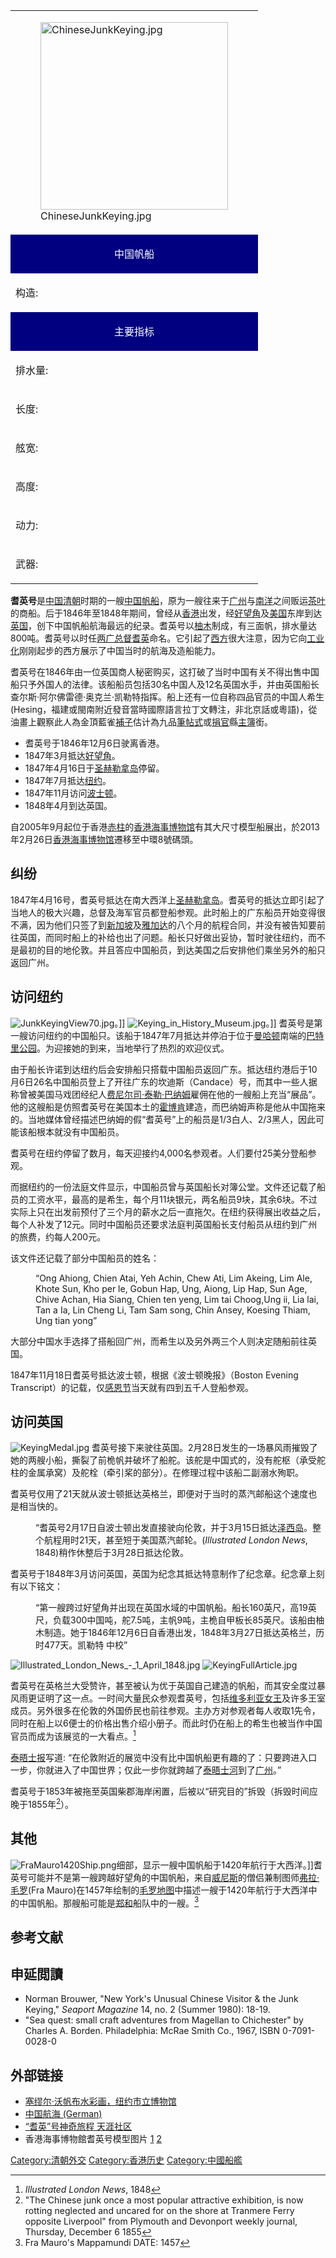 {| border="1" align="right" cellpadding="2" cellspacing="0" width="300" style="margin-left:5px"
|colspan="2"|[[File:ChineseJunkKeying.jpg|300px]]
|-
!colspan="2" align ="center" style="color: white; height: 30px; background: navy no-repeat scroll top left;"|中国帆船
!align ="center" style="color: white; height: 30px; background: navy no-repeat scroll top left;"|
|-
|构造:
|[[柚木|柚木]]
|-
!colspan="2" align="center" style="color: white; height: 30px; background: navy  no-repeat scroll top left;"|主要指标
|-
|排水量:
|800吨
|-
|长度:
|45米               
|-
|舷宽:
|10.7米                
|-
|高度:
|5.8米            
|-
|动力:
|三桅帆
|-
|武器:
|20门火炮
|}

'''耆英号'''是[[中国|中国]][[清朝|清朝]]时期的一艘[[中国帆船|中国帆船]]，原为一艘往来于[[广州|广州]]与[[南洋|南洋]]之间贩运[[茶叶|茶叶]]的商船。后于1846年至1848年期间，曾经从[[香港|香港]]出发，经[[好望角|好望角]]及[[美国|美国]]东岸到达[[英国|英国]]，创下中国帆船航海最远的纪录。耆英号以[[柚木|柚木]]制成，有三面帆，排水量达800吨。耆英号以时任[[两广总督|两广总督]][[耆英|耆英]]命名。它引起了[[西方|西方]]很大注意，因为它向[[工业化|工业化]]刚刚起步的西方展示了中国当时的航海及造船能力。

耆英号在1846年由一位英国商人秘密购买，这打破了当时中国有关不得出售中国船只予外国人的法律。该船船员包括30名中国人及12名英国水手，并由英国船长查尔斯·阿尔佛雷德·奥克兰·凯勒特指挥。船上还有一位自称四品官员的中国人希生(Hesing，福建或閩南附近發音當時國際語言拉丁文轉注，非北京話或粵語)，從油畫上觀察此人為金頂藍雀[[補子|補子]]估计為九品[[筆帖式|筆帖式]]或[[捐納|捐官]]縣[[主簿|主簿]]銜。

* 耆英号于1846年12月6日驶离香港。
* 1847年3月抵达[[好望角|好望角]]。
* 1847年4月16日于[[圣赫勒拿岛|圣赫勒拿岛]]停留。
* 1847年7月抵达[[纽约|纽约]]。 
* 1847年11月访问[[波士顿|波士顿]]。 
* 1848年4月到达英国。

自2005年9月起位于香港[[赤柱|赤柱]]的[[香港海事博物馆|香港海事博物馆]]有其大尺寸模型船展出，於2013年2月26日[[香港海事博物馆|香港海事博物馆]]遷移至中環8號碼頭。

== 纠纷 ==
1847年4月16号，耆英号抵达在南大西洋上[[圣赫勒拿岛|圣赫勒拿岛]]。耆英号的抵达立即引起了当地人的极大兴趣，总督及海军官员都登船参观。此时船上的广东船员开始变得很不满，因为他们只签了到[[新加坡|新加坡]]及[[雅加达|雅加达]]的八个月的航程合同，并没有被告知要前往英国，而同时船上的补给也出了问题。船长只好做出妥协，暂时驶往纽约，而不是最初的目的地伦敦。并且答应中国船员，到达美国之后安排他们乘坐另外的船只返回广州。

== 访问纽约 ==
[[File:JunkKeyingView70.jpg|thumb]]。]]
[[File:Keying_in_History_Museum.jpg|thumb]]。]]
耆英号是第一艘访问纽约的中国船只。该船于1847年7月抵达并停泊于位于[[曼哈顿|曼哈顿]]南端的[[巴特里公园|巴特里公园]]。为迎接她的到来，当地举行了热烈的欢迎仪式。

由于船长许诺到达纽约后会安排船只搭载中国船员返回广东。抵达纽约港后于10月6日26名中国船员登上了开往广东的坎迪斯（Candace）号，而其中一些人据称曾被美国马戏团经纪人[[费尼尔司·泰勒·巴纳姆|费尼尔司·泰勒·巴纳姆]]雇佣在他的一艘船上充当“展品”。他的这艘船是仿照耆英号在美国本土的[[霍博肯_(新泽西州)|霍博肯]]建造，而巴纳姆声称是他从中国拖来的。当地媒体曾经描述巴纳姆的假“耆英号”上的船员是1/3白人、2/3黑人，因此可能该船根本就没有中国船员。

耆英号在纽约停留了数月，每天迎接约4,000名参观者。人们要付25美分登船参观。

而据纽约的一份法庭文件显示，中国船员曾与英国船长对簿公堂。文件还记载了船员的工资水平，最高的是希生，每个月11块银元，两名船员9块，其余6块。不过实际上只在出发前预付了三个月的薪水之后一直拖欠。在纽约获得展出收益之后，每个人补发了12元。同时中国船员还要求法庭判英国船长支付船员从纽约到广州的旅费，约每人200元。

该文件还记载了部分中国船员的姓名：
:“Ong Ahiong, Chien Atai, Yeh Achin, Chew Ati, Lim Akeing, Lim Ale, Khote Sun, Kho per le, Gobun Hap, Ung, Aiong, Lip Hap, Sun Age, Chive Achan, Hia Siang, Chien ten yeng, Lim tai Choog,Ung ii, Lia lai, Tan a Ia, Lin Cheng Li, Tam Sam song, Chin Ansey, Koesing Thiam, Ung tian yong”

大部分中国水手选择了搭船回广州，而希生以及另外两三个人则决定随船前往英国。

1847年11月18日耆英号抵达波士顿，根据《波士顿晚报》（Boston Evening Transcript）的记载，仅[[感恩节|感恩节]]当天就有四到五千人登船参观。

== 访问英国 ==
[[File:KeyingMedal.jpg|thumb]]
耆英号接下来驶往英国。2月28日发生的一场暴风雨摧毁了她的两艘小船，撕裂了前桅帆并破坏了船舵。该舵是中国式的，没有舵枢（承受舵柱的金属承窝）及舵栓（牵引桨的部分）。在修理过程中该船二副溺水殉职。

耆英号仅用了21天就从波士顿抵达英格兰，即便对于当时的蒸汽邮船这个速度也是相当快的。
:“耆英号2月17日自波士顿出发直接驶向伦敦，并于3月15日抵达[[泽西岛|泽西岛]]。整个航程用时21天，甚至短于美国蒸汽邮轮。(''Illustrated London News'', 1848)稍作休整后于3月28日抵达伦敦。

耆英号于1848年3月访问英国，英国为纪念其抵达特意制作了纪念章。纪念章上刻有以下铭文：
:“第一艘跨过好望角并出现在英国水域的中国帆船。船长160英尺，高19英尺，负载300中国吨，舵7.5吨，主帆9吨，主桅自甲板长85英尺。该船由柚木制造。她于1846年12月6日自香港出发，1848年3月27日抵达英格兰，历时477天。凯勒特 中校”

[[File:Illustrated_London_News_-_1_April_1848.jpg|thumb]]
[[File:KeyingFullArticle.jpg|thumb]]

耆英号在英格兰大受赞许，甚至被认为优于英国自己建造的帆船，而其安全度过暴风雨更证明了这一点。一时间大量民众参观耆英号，包括[[维多利亚女王|维多利亚女王]]及许多王室成员。另外很多在伦敦的外国侨民也前往参观。主办方对参观者每人收取1先令，同时在船上以6便士的价格出售介绍小册子。而此时仍在船上的希生也被当作中国官员而成为该展览的一大看点。<ref>''Illustrated London News'', 1848</ref>

[[泰晤士报|泰晤士报]]写道:
“在伦敦附近的展览中没有比中国帆船更有趣的了：只要跨进入口一步，你就进入了中国世界；仅此一步你就跨越了[[泰晤士河|泰晤士河]]到了[[广州|广州]]。” 

耆英号于1853年被拖至英国柴郡海岸闲置，后被以“研究目的”拆毁（拆毁时间应晚于1855年<ref>"The Chinese junk once a most popular attractive exhibition, is now rotting neglected and uncared for on the shore at Tranmere Ferry opposite Liverpool" from Plymouth and Devonport weekly journal, Thursday, December 6 1855</ref>）。

== 其他 ==
[[File:FraMauro1420Ship.png|thumb]]细部，显示一艘中国帆船于1420年航行于大西洋。]]耆英号可能并不是第一艘跨越好望角的中国帆船，来自[[威尼斯|威尼斯]]的僧侣兼制图师[[弗拉·毛罗|弗拉·毛罗]](Fra Mauro)在1457年绘制的[[毛罗地图|毛罗地图]]中描述一艘于1420年航行于大西洋中的中国帆船。那艘船可能是[[郑和|郑和]]船队中的一艘。<ref>Fra Mauro's Mappamundi DATE: 1457</ref>

== 参考文献 ==
{{Reflist}}

== 申延閲讀 ==
* Norman Brouwer, "New York's Unusual Chinese Visitor & the Junk Keying," ''Seaport Magazine'' 14, no. 2 (Summer 1980): 18-19.
* "Sea quest: small craft adventures from Magellan to Chichester" by Charles A. Borden. Philadelphia: McRae Smith Co., 1967, ISBN 0-7091-0028-0

== 外部链接 ==
* [https://web.archive.org/web/20050218112009/http://www.mcny.org/Collections/paint/Painting/pttcat32.htm 塞缪尔·沃帆布水彩画，纽约市立博物馆]
* [http://www.seemotive.de/html/djunk.htm 中国航海 (German)] {{Wayback|url=http://www.seemotive.de/html/djunk.htm |date=20050216124145 }}
* [http://www.tianya.cn/publicforum/Content/no05/1/106893.shtml “耆英”号神奇旅程 天涯社区]
* 香港海事博物館耆英号模型图片 [http://www.fotop.net/wahwahonline/hk29/CRW_8818a 1] [http://www.fotop.net/wahwahonline/hk29/CRW_8817a 2]

[[Category:清朝外交|Category:清朝外交]]
[[Category:香港历史|Category:香港历史]]
[[Category:中國船艦|Category:中國船艦]]